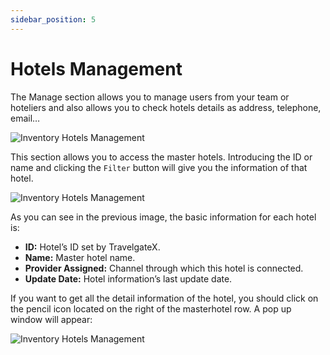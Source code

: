 ```yaml
---
sidebar_position: 5
---
```


# Hotels Management

The Manage section allows you to manage users from your team or hoteliers and also allows you to check hotels details as address, telephone, email…

![Inventory Hotels Management](https://storage.travelgate.com/docs/inventory_hotels-management1.png)

This section allows you to access the master hotels. Introducing the ID or name and clicking the `Filter` button will give you the information of that hotel.

![Inventory Hotels Management](https://storage.travelgate.com/docs/inventory_hotels-management2.png)

As you can see in the previous image, the basic information for each hotel is:

* **ID:** Hotel’s ID set by TravelgateX.
* **Name:** Master hotel name.
* **Provider Assigned:** Channel through which this hotel is connected.
* **Update Date:** Hotel information’s last update date.

If you want to get all the detail information of the hotel, you should click on the pencil icon located on the right of the masterhotel row. A pop up window will appear:

![Inventory Hotels Management](https://storage.travelgate.com/docs/inventory_hotels-management3.png)